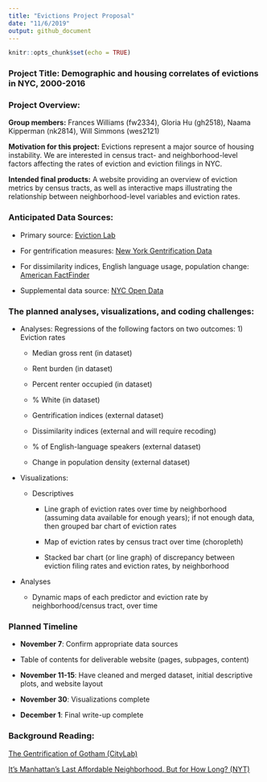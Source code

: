 ```yaml
---
title: "Evictions Project Proposal"
date: "11/6/2019"
output: github_document
---
```


```r
knitr::opts_chunk$set(echo = TRUE)
```


### **Project Title:** Demographic and housing correlates of evictions in NYC, 2000-2016

### **Project Overview:**

**Group members:** Frances Williams (fw2334), Gloria Hu (gh2518), Naama Kipperman (nk2814), Will Simmons (wes2121)

**Motivation for this project:** Evictions represent a major source of housing instability. We are interested in census tract- and neighborhood-level factors affecting the rates of eviction and eviction filings in NYC. 

**Intended final products:** A website providing an overview of eviction metrics by census tracts, as well as interactive maps illustrating the relationship between neighborhood-level variables and eviction rates. 


### **Anticipated Data Sources:**

* Primary source: [Eviction Lab](https://evictionlab.org/) 

* For gentrification measures: [New York Gentrification Data](https://www.governing.com/gov-data/new-york-gentrification-maps-demographic-data.html)

* For dissimilarity indices, English language usage, population change: [American FactFinder](https://factfinder.census.gov/faces/nav/jsf/pages/guided_search.xhtml)

* Supplemental data source: [NYC Open Data](https://www1.nyc.gov/site/planning/data-maps/open-data/dwn-nynta.page)




### The planned analyses, visualizations, and coding challenges:

  * Analyses: Regressions of the following factors on two outcomes: 1) Eviction rates 

      + Median gross rent (in dataset) 

      + Rent burden (in dataset) 

      + Percent renter occupied (in dataset) 

      + % White (in dataset) 

      + Gentrification indices (external dataset) 

      + Dissimilarity indices (external and will require recoding) 

      + % of English-language speakers (external dataset) 

      + Change in population density (external dataset) 

  * Visualizations: 

      + Descriptives 

        * Line graph of eviction rates over time by neighborhood (assuming data available for enough years); if not enough data, then grouped bar chart of eviction rates 

        * Map of eviction rates by census tract over time (choropleth) 

        * Stacked bar chart (or line graph) of discrepancy between eviction filing rates and eviction rates, by neighborhood 

  * Analyses 

    + Dynamic maps of each predictor and eviction rate by neighborhood/census tract, over time 

### Planned Timeline


  * **November 7**: Confirm appropriate data sources 

  * Table of contents for deliverable website (pages, subpages, content) 

  * **November 11-15**: Have cleaned and merged dataset, initial descriptive plots, and website layout 

  * **November 30**: Visualizations complete  

  * **December 1**: Final write-up complete 

### Background Reading: 

[The Gentrification of Gotham (CityLab)](https://www.citylab.com/life/2017/04/the-gentrification-of-gotham/524694/)

[It’s Manhattan’s Last Affordable Neighborhood. But for How Long? (NYT)](https://www.nytimes.com/2019/09/27/nyregion/inwood-manhattan-affordable-housing.html)
